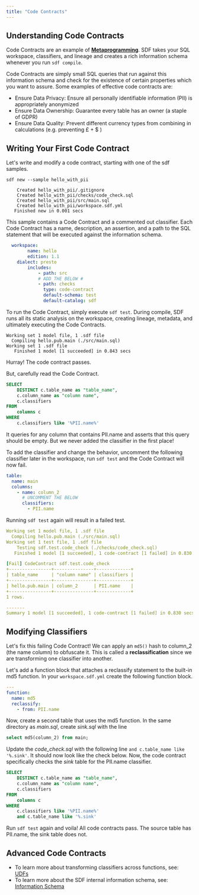 ```yaml
---
title: "Code Contracts"
---
```


## Understanding Code Contracts
Code Contracts are an example of [**Metaprogramming**](https://en.wikipedia.org/wiki/Metaprogramming). SDF takes your SQL workspace, classifiers, and lineage and creates a rich information schema whenever you run `sdf compile`.

Code Contracts are simply small SQL queries that run against this information schema and check for the existence of certain properties which you want to assure. Some examples of effective code contracts are:

 - Ensure Data Privacy: Ensure all personally identifiable information (PII) is appropriately anonymized
 - Ensure Data Ownership: Guarantee every table has an owner (a staple of GDPR)
 - Ensure Data Quality: Prevent different currency types from combining in calculations (e.g. preventing £ + $ )

## Writing Your First Code Contract
Let's write and modify a code contract, starting with one of the sdf samples.

```shell
sdf new --sample hello_with_pii
```
```shell
    Created hello_with_pii/.gitignore
    Created hello_with_pii/checks/code_check.sql
    Created hello_with_pii/src/main.sql
    Created hello_with_pii/workspace.sdf.yml
   Finished new in 0.001 secs

```
This sample contains a Code Contract and a commented out classifier. Each Code Contract has a name, description, an assertion, and a path to the SQL statement that will be executed against the information schema.

```yml
  workspace:
		name: hello
		edition: 1.1
    dialect: presto
		includes:
			- path: src
            # ADD THE BELOW #
            - path: checks
              type: code-contract
              default-schema: test
              default-catalog: sdf
```
To run the Code Contract, simply execute `sdf test`. During compile, SDF runs all its static analysis on the workspace, creating lineage, metadata, and ultimately executing the Code Contracts.

```shell
Working set 1 model file, 1 .sdf file
  Compiling hello.pub.main (./src/main.sql)
Working set 1 .sdf file
   Finished 1 model [1 succeeded] in 0.843 secs

```

Hurray! The code contract passes.

But, carefully read the Code Contract. 

```sql
SELECT
    DISTINCT c.table_name as "table_name",
    c.column_name as "column name",
    c.classifiers
FROM
    columns c
WHERE
    c.classifiers like '%PII.name%'
```

It queries for any column that contains PII.name and asserts that this query should be empty. But we never added the classifier in the first place!

To add the classifier and change the behavior, uncomment the following classifier later in the workspace, run `sdf test` and the Code Contract will now fail.
```yml
table:
  name: main
  columns:
    - name: column_2
      # UNCOMMENT THE BELOW
      classifiers:
        - PII.name
```
Running `sdf test` again will result in a failed test. 

```yaml
Working set 1 model file, 1 .sdf file
  Compiling hello.pub.main (./src/main.sql)
Working set 1 test file, 1 .sdf file
    Testing sdf.test.code_check (./checks/code_check.sql)
   Finished 1 model [1 succeeded], 1 code-contract [1 failed] in 0.830 secs, for details see below.

[Fail] CodeContract sdf.test.code_check
+----------------+---------------+-------------+
| table_name     | "column name" | classifiers |
+----------------+---------------+-------------+
| hello.pub.main | column_2      | PII.name    |
+----------------+---------------+-------------+
1 rows.

-------
Summary 1 model [1 succeeded], 1 code-contract [1 failed] in 0.830 secs.
```
## Modifying Classifiers
Let's fix this failing Code Contract! We can apply an `md5()` hash to column_2 (the name column) to obfuscate it. This is called a **reclassification** since we are transforming one classifier into another.

Let's add a function block that attaches a reclassify statement to the built-in md5 function. In your `workspace.sdf.yml` create the following function block.

```yml
---
function:
  name: md5
  reclassify:
    - from: PII.name
```
Now, create a second table that uses the md5 function. 
In the same directory as *main.sql*, create *sink.sql* with the line
```sql
select md5(column_2) from main;
```
Update the *code_check.sql* with the following line `and c.table_name like '%.sink'`. It should now look like the check below.
Now, the code contract specifically checks the *sink* table for the PII.name classifier.

```sql
SELECT
    DISTINCT c.table_name as "table_name",
    c.column_name as "column name",
    c.classifiers
FROM
    columns c
WHERE
    c.classifiers like '%PII.name%'
    and c.table_name like '%.sink'
```

Run `sdf test` again and voila! All code contracts pass. The source table has PII.name, the sink table does not. 

## Advanced Code Contracts

 - To learn more about transforming classifiers across functions, see: [UDFs](/guide/udf)
 - To learn more about the SDF internal information schema, see: [Information Schema](/reference/sdf-information-schema)
